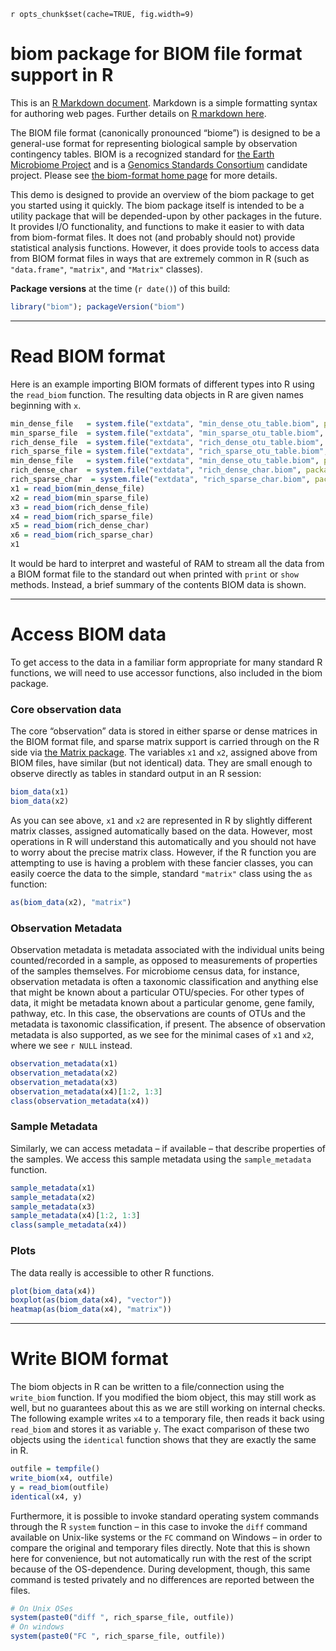<!--
%\VignetteEngine{knitr}
%\VignetteIndexEntry{BIOM support in R main vignette}
-->
`r opts_chunk$set(cache=TRUE, fig.width=9)`
<link href="http://joey711.github.com/phyloseq/markdown.css" rel="stylesheet"></link>

# biom package for BIOM file format support in R

This is an [R Markdown document](http://www.rstudio.com/ide/docs/r_markdown). Markdown is a simple formatting syntax for authoring web pages. Further details on [R markdown here](http://www.rstudio.com/ide/docs/r_markdown).

The BIOM file format (canonically pronounced "biome") is designed to be a general-use format for representing biological sample by observation contingency tables. BIOM is a recognized standard for [the Earth Microbiome Project](http://www.earthmicrobiome.org/) and is a [Genomics Standards Consortium](http://gensc.org/) candidate project. Please see [the biom-format home page](http://biom-format.org/) for more details.

This demo is designed to provide an overview of the biom package to get you started using it quickly. The biom package itself is intended to be a utility package that will be depended-upon by other packages in the future. It provides I/O functionality, and functions to make it easier to with data from biom-format files. It does not (and probably should not) provide statistical analysis functions. However, it does provide tools to access data from BIOM format files in ways that are extremely common in R (such as `"data.frame"`, `"matrix"`, and `"Matrix"` classes).

**Package versions** at the time (`r date()`) of this build:
```r
library("biom"); packageVersion("biom")
```

---

# Read BIOM format
Here is an example importing BIOM formats of different types into R using the `read_biom` function. The resulting data objects in R are given names beginning with `x`.

```r
min_dense_file   = system.file("extdata", "min_dense_otu_table.biom", package = "biom")
min_sparse_file  = system.file("extdata", "min_sparse_otu_table.biom", package = "biom")
rich_dense_file  = system.file("extdata", "rich_dense_otu_table.biom", package = "biom")
rich_sparse_file = system.file("extdata", "rich_sparse_otu_table.biom", package = "biom")
min_dense_file   = system.file("extdata", "min_dense_otu_table.biom", package = "biom")
rich_dense_char  = system.file("extdata", "rich_dense_char.biom", package = "biom")
rich_sparse_char  = system.file("extdata", "rich_sparse_char.biom", package = "biom")
x1 = read_biom(min_dense_file)
x2 = read_biom(min_sparse_file)
x3 = read_biom(rich_dense_file)
x4 = read_biom(rich_sparse_file)
x5 = read_biom(rich_dense_char)
x6 = read_biom(rich_sparse_char)
x1
```

It would be hard to interpret and wasteful of RAM to stream all the data from a BIOM format file to the standard out when printed with `print` or `show` methods. Instead, a brief summary of the contents BIOM data is shown. 


---

# Access BIOM data
To get access to the data in a familiar form appropriate for many standard R functions, we will need to use accessor functions, also included in the biom package.

### Core observation data
The core "observation" data is stored in either sparse or dense matrices in the BIOM format file, and sparse matrix support is carried through on the R side via [the Matrix package](http://cran.r-project.org/web/packages/Matrix/index.html). The variables `x1` and `x2`, assigned above from BIOM files, have similar (but not identical) data. They are small enough to observe directly as tables in standard output in an R session:

```r
biom_data(x1)
biom_data(x2)
```

As you can see above, `x1` and `x2` are represented in R by slightly different matrix classes, assigned automatically based on the data. However, most operations in R will understand this automatically and you should not have to worry about the precise matrix class. However, if the R function you are attempting to use is having a problem with these fancier classes, you can easily coerce the data to the simple, standard `"matrix"` class using the `as` function:

```r
as(biom_data(x2), "matrix")
```

### Observation Metadata
Observation metadata is metadata associated with the individual units being counted/recorded in a sample, as opposed to measurements of properties of the samples themselves. For microbiome census data, for instance, observation metadata is often a taxonomic classification and anything else that might be known about a particular OTU/species. For other types of data, it might be metadata known about a particular genome, gene family, pathway, etc. In this case, the observations are counts of OTUs and the metadata is taxonomic classification, if present. The absence of observation metadata is also supported, as we see for the minimal cases of `x1` and `x2`, where we see `r NULL` instead.

```r
observation_metadata(x1)
observation_metadata(x2)
observation_metadata(x3)
observation_metadata(x4)[1:2, 1:3]
class(observation_metadata(x4))
```

### Sample Metadata
Similarly, we can access metadata -- if available -- that describe properties of the samples. We access this sample metadata using the `sample_metadata` function.

```r
sample_metadata(x1)
sample_metadata(x2)
sample_metadata(x3)
sample_metadata(x4)[1:2, 1:3]
class(sample_metadata(x4))
```


### Plots
The data really is accessible to other R functions.
```r
plot(biom_data(x4))
boxplot(as(biom_data(x4), "vector"))
heatmap(as(biom_data(x4), "matrix"))
```


---

# Write BIOM format
The biom objects in R can be written to a file/connection using the `write_biom` function. If you modified the biom object, this may still work as well, but no guarantees about this as we are still working on internal checks. The following example writes `x4` to a temporary file, then reads it back using `read_biom` and stores it as variable `y`. The exact comparison of these two objects using the `identical` function shows that they are exactly the same in R.
```r
outfile = tempfile()
write_biom(x4, outfile)
y = read_biom(outfile)
identical(x4, y)
```

Furthermore, it is possible to invoke standard operating system commands through the R `system` function -- in this case to invoke the `diff` command available on Unix-like systems or the `FC` command on Windows -- in order to compare the original and temporary files directly. Note that this is shown here for convenience, but not automatically run with the rest of the script because of the OS-dependence. During development, though, this same command is tested privately and no differences are reported between the files.

```r
# On Unix OSes
system(paste0("diff ", rich_sparse_file, outfile))
# On windows
system(paste0("FC ", rich_sparse_file, outfile))
```


